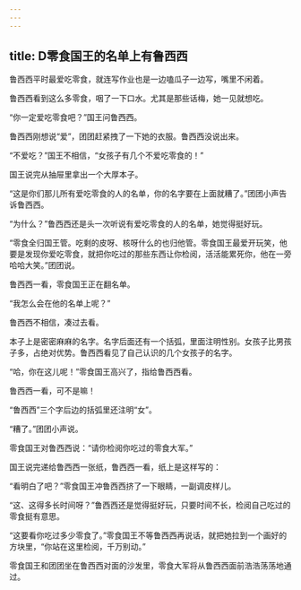 ```yaml
---
---
---
```

title: D零食国王的名单上有鲁西西
---




鲁西西平时最爱吃零食，就连写作业也是一边嗑瓜子一边写，嘴里不闲着。

鲁西西看到这么多零食，咽了一下口水。尤其是那些话梅，她一见就想吃。

“你一定爱吃零食吧？”国王问鲁西西。

鲁西西刚想说“爱”，团团赶紧拽了一下她的衣服。鲁西西没说出来。

“不爱吃？”国王不相信，“女孩子有几个不爱吃零食的！”

国王说完从抽屉里拿出一个大厚本子。

“这是你们那儿所有爱吃零食的人的名单，你的名字要在上面就糟了。”团团小声告诉鲁西西。

“为什么？”鲁西西还是头一次听说有爱吃零食的人的名单，她觉得挺好玩。

“零食全归国王管。吃剩的皮呀、核呀什么的也归他管。零食国王最爱开玩笑，他要是发现你爱吃零食，就把你吃过的那些东西让你检阅，活活能累死你，他在一旁哈哈大笑。”团团说。

鲁西西一看，零食国王正在翻名单。

“我怎么会在他的名单上呢？”

鲁西西不相信，凑过去看。

本子上是密密麻麻的名字。名字后面还有一个括弧，里面注明性别。女孩子比男孩子多，占绝对优势。鲁西西看见了自己认识的几个女孩子的名字。

“哈，你在这儿呢！”零食国王高兴了，指给鲁西西看。

鲁西西一看，可不是嘛！

“鲁西西”三个字后边的括弧里还注明“女”。

“糟了。”团团小声说。

零食国王对鲁西西说：“请你检阅你吃过的零食大军。”

国王说完递给鲁西西一张纸，鲁西西一看，纸上是这样写的：





“看明白了吧？”零食国王冲鲁西西挤了一下眼睛，一副调皮样儿。

“这、这得多长时间呀？”鲁西西还是觉得挺好玩，只要时间不长，检阅自己吃过的零食挺有意思。

“这要看你吃过多少零食了。”零食国王不等鲁西西再说话，就把她拉到一个画好的方块里，“你站在这里检阅，千万别动。”

零食国王和团团坐在鲁西西对面的沙发里，零食大军将从鲁西西面前浩浩荡荡地通过。